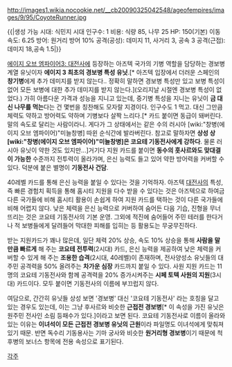 http://images1.wikia.nocookie.net/__cb20090325042548/ageofempires/images/9/95/CoyoteRunner.jpg

{{|생성 가능 시대: 식민지 시대
인구수: 1
비용: 식량 85, 나무 25
HP: 150(기본)
이동 속도: 6.25
방어: 원거리 방어 10%
공격(공성): 데미지 11, 사거리 3, 공속 3
공격(근접): 데미지 18,공속 1.5|}}


[[에이지 오브 엠파이어3: 대전사]]에 등장하는 아즈텍 국가의 기병 역할을 담당하는 경보병계열 유닛이자 '''에이지 3 최초의 경보병 특성 유닛'''.[* 아즈텍 입장에서 더러운 스페인의 '''창기병'''에게 추가 데미지를 받지 않는다.. 정확히 말하면 경보병 특성만 있고 보병 특성이 없어 모든 보병에 대한 추가 데미지를 받지 않는다.](오리지날 시절엔 경보병 특성이 없었다.) 가히 아름다운 가격과 성능을 지니고 있는데, 중기병 특성을 지니는 유닛이 '''금 대신 나무를 먹는'''다는 건 몇번을 칭찬해도 모자랄 지경이다. 인구수도 1 먹고. 대신 그만큼 체력도 약하고 방어력도 약하며 기병보다 살짝 느리다.[* 카드 붙이면 동급이 돼버린다. 말의 속도로 달리는 사람이라니. 게다가 그 상태에서는 같은 수의 러시아 [wiki:"창병(에이지 오브 엠파이어)"미늘창병] 따윈 순식간에 발라버린다. 참고로 말하자면 '''상성 상 [wiki:"창병(에이지 오브 엠파이어)"미늘창병]은 코요테 기동전사에게 강하다'''. 물론 러시아 유닛이 약한 것도 있지만...]거기다 지원 카드를 붙이면 '''동수의 훗사르와도 맞대결이 가능한''' 수준까지 전투력이 올라가며, 은신 능력도 들고 있어 약한 방어력을 커버할 수 있다. 덕분에 붙은 별명이 '''기동전사 건담'''.

40레벨 카드를 통해 은신 능력을 붙일 수 있다는 것을 기억하자. 아즈텍 [[대전사]]의 특성, 즉 빠른 경험치 획득을 통해 홈시티 지원을 다수 받을 수 있다는 것은 아즈텍으로 하여금 다른 국가들에 비해 홈시티 활용이 손쉽게 하여 지원 카드를 택하는 것이 다른 국가들에 비해 어렵지 않다. 낮은 체력을 은신 능력으로 커버하여 숨어든 다음 기습, 진형을 무너뜨리는 것은 코요테 기동전사의 기본 운영. 그외에 적진에 숨어들어 주민 테러를 한다거나 적 보병들에게 달려들어 막대한 피해를 입히는 등 활용도는 무궁무진하다. 

받는 지원카드가 꽤나 많은데, 일단 체력 20% 상승, 속도 10% 상승을 통해 '''사람을 말만큼 빠르게''' 해 주는 '''코요테 전투력'''(2시대) 카드, 은신 능력을 제공하여 낮은 체력을 커버할 수 있게 해 주는 '''조용한 습격'''(2시대, 40레벨)이 존재하며, 전사양성소 유닛들의 대 주민 공격력을 50% 올려주는 '''차가운 심장''' 카드까지 붙일 수 있다. 사원 지원 카드는 11명의 코요테 기동전사와 함께 공격력을 20% 증가시켜주는 '''시페 토텍 사원의 지원'''(3시대) 카드이다. 모두 붙이면 기동전사의 이름에 부끄럽지 않다.

여담으로, 간간히 유닛들 상성 보면 '경보병' 대신 '코요테 기동전사' 라는 호칭을 달고 있는 경우도 있는데, 이는 그냥 후사르와 비슷한 '''근접전 경보병'''[* 이 속성을 가진 유닛은 원주민 전사인 소림 등패수가 있다.]이라고 보면 된다. 코요테 기동전사로 이름이 올라와있는 이유는 '''이녀석이 모든 근접전 경보병 유닛의 근원'''이라 파일명도 이녀석에게 맞춰져 있기 때문. 반면 독수리 기동용사는 기마 궁사와 비슷한 '''원거리형 경보병'''이기 때문에 척후병의 보너스 항목에 전용 속성으로 표기된다.

[[각주]]
